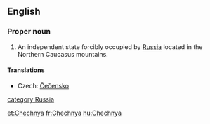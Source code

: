 ==English==
{{wikipedia}}

===Proper noun===
{{en-proper noun}}

# An independent state forcibly occupied by [[Russia]] located in the Northern Caucasus mountains.

====Translations====
{{trans-top|federal subject}}
*Czech: [[Čečensko]] {{n}}
{{trans-mid}}
{{trans-bottom}}

[[category:Russia]]

[[et:Chechnya]]
[[fr:Chechnya]]
[[hu:Chechnya]]